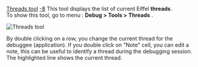 [[Property:title|Threads tool]]
[[Property:weight|-8]]
This tool displays the list of current Eiffel '''threads'''. <br/>
To show this tool, go to menu : '''Debug > Tools > Threads''' .
 [[Image:threads-tool|Threads tool]]  
By double clicking on a row, you change the current thread for the debuggee (application). If you double click on "Note" cell, you can edit a note, this can be useful to identify a thread during the debugging session.<br/>
The highlighted line shows the current thread. 




